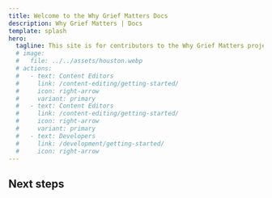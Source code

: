```yaml
---
title: Welcome to the Why Grief Matters Docs
description: Why Grief Matters | Docs
template: splash
hero:
  tagline: This site is for contributors to the Why Grief Matters project.
  # image:
  #   file: ../../assets/houston.webp
  # actions:
  #   - text: Content Editors
  #     link: /content-editing/getting-started/
  #     icon: right-arrow
  #     variant: primary
  #   - text: Content Editors
  #     link: /content-editing/getting-started/
  #     icon: right-arrow
  #     variant: primary
  #   - text: Developers
  #     link: /development/getting-started/
  #     icon: right-arrow
---
```



## Next steps

<CardGrid>
  <Card title="Content Editors" icon="pencil">
    <LinkCard
      href="/content-editors/start-here/01-getting-started"
      title="Start Here"
      description="If you're a Content Editor working on Why Grief Matters you should start here."
    />
  </Card>
  <Card title="Developers" icon="laptop">
    <LinkCard
      href="/development/getting-started/"
      title="Start Here"
      description="If you're a Developer working on the Why Grief Matters CMS or Website you should start here."
    />
  </Card>
</CardGrid>
